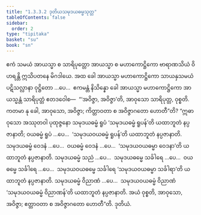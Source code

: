 ```yaml
---
title: "1.3.3.2 ဒုတိယသမုဒယဓမ္မသုတ္တ"
tableOfContents: false
sidebar:
  order: 2
type: "tipitaka"
basket: "su"
book: "sn"
---
```



<DynamicBreadcrumb />

<Division number="127" book="sn" e="ch" v="18" p="298">

<Paragraph number="725" book="sn">
ဧကံ သမယံ အာယသ္မာ စ သာရိပုတ္တော အာယသ္မာ စ မဟာကောဋ္ဌိကော ဗာရာဏသိယံ ဝိဟရန္တိ ဣသိပတနေ မိဂဒါယေ. အထ ခေါ အာယသ္မာ မဟာကောဋ္ဌိကော သာယနှသမယံ ပဋိသလ္လာနာ ဝုဋ္ဌိတော …ပေ…  ဧကမန္တံ နိသိန္နော ခေါ အာယသ္မာ မဟာကောဋ္ဌိကော အာယသ္မန္တံ သာရိပုတ္တံ ဧတဒဝေါစ—  “‘အဝိဇ္ဇာ, အဝိဇ္ဇာ’တိ, အာဝုသော သာရိပုတ္တ, ဝုစ္စတိ. ကတမာ နု ခေါ, အာဝုသော, အဝိဇ္ဇာ; ကိတ္တာဝတာ စ အဝိဇ္ဇာဂတော ဟောတီ”တိ?
</Paragraph>

<Paragraph number="726" book="sn">
“ဣဓာဝုသော အဿုတဝါ ပုထုဇ္ဇနော သမုဒယဓမ္မံ ရူပံ ‘သမုဒယဓမ္မံ ရူပန်’တိ ယထာဘူတံ နပ္ပဇာနာတိ; ဝယဓမ္မံ ရူပံ …ပေ…  ‘သမုဒယဝယဓမ္မံ ရူပန်’တိ ယထာဘူတံ နပ္ပဇာနာတိ. သမုဒယဓမ္မံ ဝေဒနံ …ပေ…  ဝယဓမ္မံ ဝေဒနံ …ပေ…  ‘သမုဒယဝယဓမ္မာ ဝေဒနာ’တိ ယထာဘူတံ နပ္ပဇာနာတိ. သမုဒယဓမ္မံ သညံ …ပေ…  သမုဒယဓမ္မေ သင်္ခါရေ …ပေ…  ဝယဓမ္မေ သင်္ခါရေ …ပေ…  သမုဒယဝယဓမ္မေ သင်္ခါရေ ‘သမုဒယဝယဓမ္မာ သင်္ခါရာ’တိ ယထာဘူတံ နပ္ပဇာနာတိ. သမုဒယဓမ္မံ ဝိညာဏံ …ပေ…  သမုဒယဝယဓမ္မံ ဝိညာဏံ ‘သမုဒယဝယဓမ္မံ ဝိညာဏန်’တိ ယထာဘူတံ နပ္ပဇာနာတိ. အယံ ဝုစ္စတိ, အာဝုသော, အဝိဇ္ဇာ; ဧတ္တာဝတာ စ အဝိဇ္ဇာဂတော ဟောတီ”တိ.

</Paragraph>
</Division>

<Paragraph number="727" type="center" book="sn">
ဒုတိယံ.
</Paragraph>